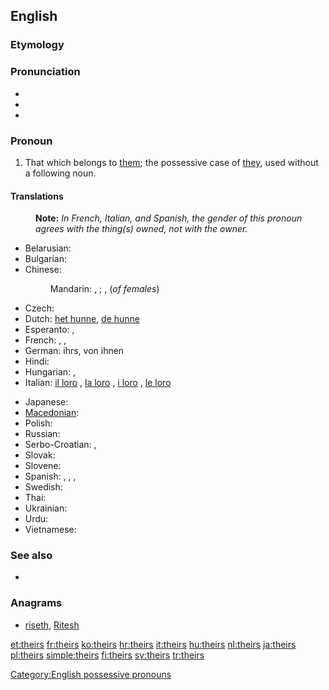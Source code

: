 ==English==

===Etymology===
{{suffix|their|s}}

===Pronunciation===
* {{audio|en-us-theirs.ogg|Audio (US)}}
* {{rhymes|ɛə(r)z}}
* {{homophones|there's}}

===Pronoun===
{{en-pron}}

# That which belongs to [[them]]; the possessive case of [[they]], used without a following noun.

====Translations====
{{trans-top|that which belongs to them}}
: '''Note:''' ''In French, Italian, and Spanish, the gender of this pronoun agrees with the thing(s) owned, not with the owner.''
* Belarusian: {{t|be|іх|tr=ix|sc=Cyrl}}
* Bulgarian: {{t|bg|техен|tr=téhen|sc=Cyrl}}
* Chinese:
*: Mandarin: {{t|zh|他們|alt=他們的|sc=Hani}},  {{t|zh|他们|tr=tāmen-de|alt=他们的|sc=Hani}};  {{t|zh|她們|alt=她們的|sc=Hani}},  {{t|zh|她们|tr=tāmen-de|alt=她们的|sc=Hani}} (''of females'')
* Czech: {{t|cs|jejich}}
* Dutch: [[het hunne]], [[de hunne]]
* Esperanto: {{t-|eo|la ilia|xs=Esperanto}}, {{t-|eo|la sia|xs=Esperanto}}
* French: {{t+|fr|le leur|f|s}}, {{t+|fr|la leur|f|s}}, {{t+|fr|les leurs|p}}
* German: ihrs, von ihnen
* Hindi: {{t|hi|उनका|tr=unkā|sc=Deva}}
* Hungarian: {{t+|hu|övék}},  {{t|hu|övéik}}
* Italian: [[il loro]] {{m|s}}, [[la loro]] {{f|s}}, [[i loro]] {{m|p}}, [[le loro]] {{f|p}}
{{trans-mid}}
* Japanese: {{t|ja|彼ら|tr=かれらの, karera-no|alt=彼らの|sc=Jpan}}
* [[Macedonian]]: {{t|mk|нивен|tr=níven|sc=Cyrl}}
* Polish: {{t|pl|ich}}
* Russian: {{t|ru|их|tr=ix|sc=Cyrl}}
* Serbo-Croatian: {{t|sh|њихов}},  {{t|sh|njihov}}
* Slovak: {{t-|sk|ich}}
* Slovene: {{t|sl|njihov}}
* Spanish: {{t-|es|suyo|m|s}}, {{t-|es|suya|f|s}}, {{t-|es|suyos|m|p}}, {{t-|es|suyas|f|p}}
* Swedish: {{t+|sv|deras}}
* Thai: {{t|th|ของเขา|tr=kŏng kăo|sc=Thai}}
* Ukrainian: {{t|uk|їх|tr=jix|sc=Cyrl}}
* Urdu: {{t|ur|ان کا|tr=un kā|sc=ur-Arab}}
* Vietnamese: {{t|vi|của họ}}
{{trans-bottom}}

===See also===
* {{pedia|They}}

===Anagrams===
* {{alphagram|ehirst}} [[riseth#English|riseth]], [[Ritesh#English|Ritesh]]

[[Category:English possessive pronouns]]

[[et:theirs]]
[[fr:theirs]]
[[ko:theirs]]
[[hr:theirs]]
[[it:theirs]]
[[hu:theirs]]
[[nl:theirs]]
[[ja:theirs]]
[[pl:theirs]]
[[simple:theirs]]
[[fi:theirs]]
[[sv:theirs]]
[[tr:theirs]]